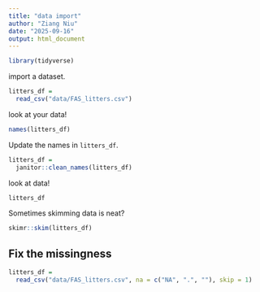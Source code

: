 ```yaml
---
title: "data import"
author: "Ziang Niu"
date: "2025-09-16"
output: html_document
---
```


```r
library(tidyverse)
```

import a dataset.

```r
litters_df =
  read_csv("data/FAS_litters.csv")
```

look at your data!

```r
names(litters_df)
```

Update the names in `litters_df`.

```r
litters_df =
  janitor::clean_names(litters_df)
```

look at data!
```r
litters_df
```

Sometimes skimming data is neat?

```r
skimr::skim(litters_df)
```

## Fix the missingness

```r
litters_df =
  read_csv("data/FAS_litters.csv", na = c("NA", ".", ""), skip = 1)
```






















